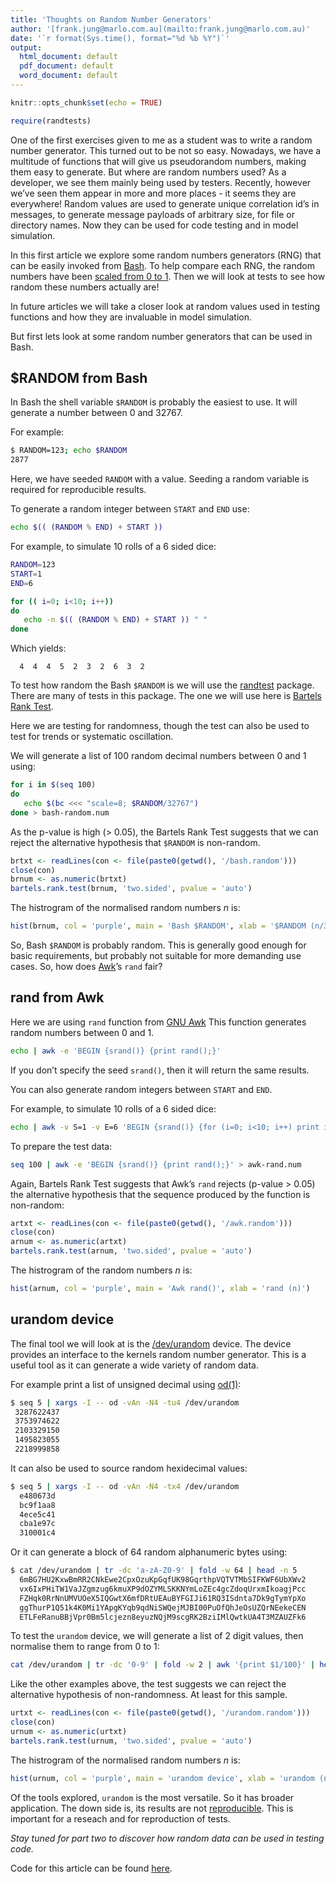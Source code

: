 ```yaml
---
title: 'Thoughts on Random Number Generators'
author: '[frank.jung@marlo.com.au](mailto:frank.jung@marlo.com.au)'
date: '`r format(Sys.time(), format="%d %b %Y")`'
output:
  html_document: default
  pdf_document: default
  word_document: default
---
```


```r
knitr::opts_chunk$set(echo = TRUE)

require(randtests)
```

One of the first exercises given to me as a student was to write a random number
generator. This turned out to be not so easy. Nowadays, we have a multitude of
functions that will give us pseudorandom numbers, making them easy to generate.
But where are random numbers used? As a developer, we see them mainly being used
by testers. Recently, however we've seen them appear in more and more places -
it seems they are everywhere! Random values are used to generate unique
correlation id's in messages, to generate message payloads of arbitrary size,
for file or directory names. Now they can be used for code testing and in model
simulation.

In this first article we explore some random numbers generators (RNG) that can
be easily invoked from [Bash](https://linux.die.net/man/1/bash). To help compare
each RNG, the random numbers have been [scaled from 0 to
1](https://en.wikipedia.org/wiki/Feature_scaling). Then we will look at tests to
see how random these numbers actually are!

In future articles we will take a closer look at random values used in testing
functions and how they are invaluable in model simulation.

But first lets look at some random number generators that can be used in Bash.

## $RANDOM from Bash

In Bash the shell variable `$RANDOM` is probably the easiest to use. It will
generate a number between 0 and 32767.

For example:

```bash
$ RANDOM=123; echo $RANDOM
2877
```

Here, we have seeded `RANDOM` with a value. Seeding a random variable is
required for reproducible results.

To generate a random integer between `START` and `END` use:

```bash
echo $(( (RANDOM % END) + START ))
```

For example, to simulate 10 rolls of a 6 sided dice:

```bash
RANDOM=123
START=1
END=6

for (( i=0; i<10; i++))
do
   echo -n $(( (RANDOM % END) + START )) " "
done
```

Which yields:

```
  4  4  4  5  2  3  2  6  3  2
```

To test how random the Bash `$RANDOM` is we will use the
[randtest](https://cran.r-project.org/web/packages/randtests/randtests.pdf)
package. There are many of tests in this package. The one we will use here is
[Bartels Rank
Test](https://www.rdocumentation.org/packages/randtests/versions/1.0/topics/bartels.rank.test).

Here we are testing for randomness, though the test can also be used to test for
trends or systematic oscillation.

We will generate a list of 100 random decimal numbers between 0 and 1 using:

```bash
for i in $(seq 100)
do 
   echo $(bc <<< "scale=8; $RANDOM/32767")
done > bash-random.num
```

As the p-value is high (> 0.05), the Bartels Rank Test suggests that we can
reject the alternative hypothesis that `$RANDOM` is non-random.

```r
brtxt <- readLines(con <- file(paste0(getwd(), '/bash.random')))
close(con)
brnum <- as.numeric(brtxt)
bartels.rank.test(brnum, 'two.sided', pvalue = 'auto')
```

The histrogram of the normalised random numbers *n* is:

```r
hist(brnum, col = 'purple', main = 'Bash $RANDOM', xlab = '$RANDOM (n/32767)')
```

So, Bash `$RANDOM` is probably random. This is generally good enough for basic
requirements, but probably not suitable for more demanding use cases. So, how
does [Awk](https://www.gnu.org/software/gawk/)'s `rand` fair?

## rand from Awk

Here we are using `rand` function from [GNU
Awk](https://www.gnu.org/software/gawk/) This function generates random numbers
between 0 and 1.

```bash
echo | awk -e 'BEGIN {srand()} {print rand();}'
```

If you don't specify the seed `srand()`, then it will return the same results.

You can also generate random integers between `START` and `END`.

For example, to simulate 10 rolls of a 6 sided dice:

```bash
echo | awk -v S=1 -v E=6 'BEGIN {srand()} {for (i=0; i<10; i++) print int(rand() * E + S);}'
```

To prepare the test data:

```bash
seq 100 | awk -e 'BEGIN {srand()} {print rand();}' > awk-rand.num
```

Again, Bartels Rank Test suggests that Awk's `rand` rejects (p-value > 0.05) the
alternative hypothesis that the sequence produced by the function is non-random:

```r
artxt <- readLines(con <- file(paste0(getwd(), '/awk.random')))
close(con)
arnum <- as.numeric(artxt)
bartels.rank.test(arnum, 'two.sided', pvalue = 'auto')
```

The histrogram of the random numbers *n* is:

```r
hist(arnum, col = 'purple', main = 'Awk rand()', xlab = 'rand (n)')
```


## urandom device

The final tool we will look at is the
[/dev/urandom](https://www.systutorials.com/docs/linux/man/4-urandom/) device.
The device provides an interface to the kernels random number generator. This is
a useful tool as it can generate a wide variety of random data.

For example print a list of unsigned decimal using
[od(1)](http://man7.org/linux/man-pages/man1/od.1.html):

```bash
$ seq 5 | xargs -I -- od -vAn -N4 -tu4 /dev/urandom
 3287622437
 3753974622
 2103329150
 1495823055
 2218999858
```

It can also be used to source random hexidecimal values:

```bash
$ seq 5 | xargs -I -- od -vAn -N4 -tx4 /dev/urandom
  e480673d
  bc9f1aa8
  4ece5c41
  cba1e97c
  310001c4
```

Or it can generate a block of 64 random alphanumeric bytes using:

```bash
$ cat /dev/urandom | tr -dc 'a-zA-Z0-9' | fold -w 64 | head -n 5
  6mBG7HU2KxwBmRR2CNkEwe2CpxOzuKpGqfUK98GqrthpVQTVTMbSIFKWF6UbXWv2
  vx6IxPHiTW1VaJZgmzug6kmuXP9dOZYMLSKKNYmLoZEc4gcZdoqUrxmIkoagjPcc
  FZHqk0RrNnUMVUOeX5IQGwtX6mfDRtUEAuBYFGIJi61RQ3ISdnta7Dk9gTymYpXo
  ggThurP1Q51k4K0Mi1YApgKYqb9qdNiSWQejMJBI00PuOfQhJeOsUZQrNEekeCEN
  ETLFeRanuBBjVpr0Bm5lcjezn8eyuzNQjM9scgRK2BziIMlQwtkUA4T3MZAUZFk6
```

To test the `urandom` device, we will generate a list of 2 digit values, then
normalise them to range from 0 to 1:

```bash
cat /dev/urandom | tr -dc '0-9' | fold -w 2 | awk '{print $1/100}' | head -100 > urandom.num
```

Like the other examples above, the test suggests we can reject the alternative
hypothesis of non-randomness. At least for this sample. 

```r
urtxt <- readLines(con <- file(paste0(getwd(), '/urandom.random')))
close(con)
urnum <- as.numeric(urtxt)
bartels.rank.test(urnum, 'two.sided', pvalue = 'auto')
```

The histrogram of the normalised random numbers *n* is:

```r
hist(urnum, col = 'purple', main = 'urandom device', xlab = 'urandom (n/100)')
```

Of the tools explored, `urandom` is the most versatile. So it has broader
application. The down side is, its results are not
[reproducible](https://en.wikipedia.org/wiki/Reproducibility). This is important
for a reseach and for reproduction of tests.

*Stay tuned for part two to discover how random data can be used in testing code.*

Code for this article can be found [here](https://github.com/frankhjung/random).
